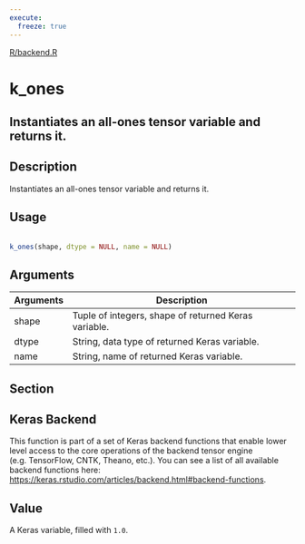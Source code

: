 ```yaml
---
execute:
  freeze: true
---
```


[R/backend.R](https://github.com/rstudio/keras//blob/main/R/backend.R#L1887) 

# k_ones

## Instantiates an all-ones tensor variable and returns it.

## Description
 Instantiates an all-ones tensor variable and returns it. 


## Usage
```r
 
k_ones(shape, dtype = NULL, name = NULL) 
```

## Arguments
|Arguments|Description|
|---|---|
| shape | Tuple of integers, shape of returned Keras variable. |
| dtype | String, data type of returned Keras variable. |
| name | String, name of returned Keras variable. |


## Section

## Keras Backend

   This function is part of a set of Keras backend functions that enable lower level access to the core operations of the backend tensor engine (e.g. TensorFlow, CNTK, Theano, etc.).  You can see a list of all available backend functions here: [https://keras.rstudio.com/articles/backend.html#backend-functions](https://keras.rstudio.com/articles/backend.html#backend-functions). 

## Value
 A Keras variable, filled with `1.0`. 




